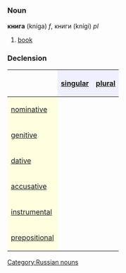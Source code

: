 =={{ru}}==
[[Category:Russian nouns]]
===Noun===
'''книга''' (kníga) ''f'', книги (knígi) ''pl''

# [[book]]

===Declension===
{| border="1" cellpadding="4" cellspacing="0"
!
! style="background-color: #EFEFFF" align="center"|[[singular]]
! style="background-color: #EFEFFF" align="center"|[[plural]]
|-
! style="background-color: #FFFFE0" align="left"|[[nominative case|nominative]]
| align="center"|{{Unicode|кни́га}}
| align="center"|{{Unicode|кни́ги}}
|-
! style="background-color: #FFFFE0" align="left"|[[genitive case|genitive]]
| align="center"|{{Unicode|кни́ги}}
| align="center"|{{Unicode|книг}}
|-
! style="background-color: #FFFFE0" align="left"|[[dative case|dative]]
| align="center"|{{Unicode|кни́ге}}
| align="center"|{{Unicode|кни́гам}}
|-
! style="background-color: #FFFFE0" align="left"|[[accusative case|accusative]]
| align="center"|{{Unicode|кни́гу}}
| align="center"|{{Unicode|кни́ги}}
|-
! style="background-color: #FFFFE0" align="left"|[[instrumental case|instrumental]]
| align="center"|{{Unicode|кни́гой, -ою}}
| align="center"|{{Unicode|кни́гами}}
|-
! style="background-color: #FFFFE0" align="left"|[[prepositional case|prepositional]]
| align="center"|{{Unicode|о кни́ге}}
| align="center"|{{Unicode|о кни́гах}}
|}